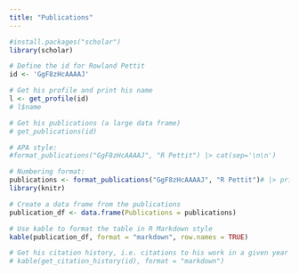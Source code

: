 ```yaml
---
title: "Publications"
---
```


```r
#install.packages("scholar")
library(scholar)

# Define the id for Rowland Pettit
id <- 'GgF8zHcAAAAJ'

# Get his profile and print his name
l <- get_profile(id)
# l$name 

# Get his publications (a large data frame)
# get_publications(id)

# APA style:
#format_publications("GgF8zHcAAAAJ", "R Pettit") |> cat(sep='\n\n')

# Numbering format:
publications <- format_publications("GgF8zHcAAAAJ", "R Pettit")# |> print(quote=FALSE)
library(knitr)

# Create a data frame from the publications
publication_df <- data.frame(Publications = publications)

# Use kable to format the table in R Markdown style
kable(publication_df, format = "markdown", row.names = TRUE)

```

```r
# Get his citation history, i.e. citations to his work in a given year
# kable(get_citation_history(id), format = "markdown")
```
